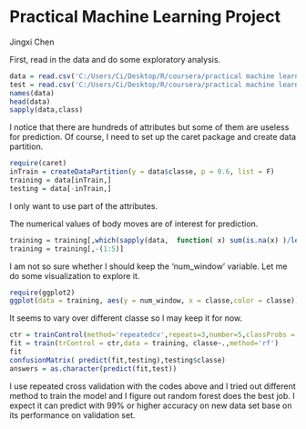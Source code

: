 Practical Machine Learning Project
========================================================

Jingxi Chen



First, read in the data and do some exploratory analysis.
```{r,results='hide'}
data = read.csv('C:/Users/Ci/Desktop/R/coursera/practical machine learning/pml-training.csv',na.strings=c('NA',""))
test = read.csv('C:/Users/Ci/Desktop/R/coursera/practical machine learning/pml-testing.csv',na.strings=c('NA',""))
names(data)
head(data)
sapply(data,class)
```
I notice that there are hundreds of attributes but some of them are useless for prediction.
Of course, I need to set up the caret package and create data partition.
```{r}
require(caret)
inTrain = createDataPartition(y = data$classe, p = 0.6, list = F)
training = data[inTrain,]
testing = data[-inTrain,]
```
I only want to use part of the attributes. 

The numerical values of body moves are of interest for prediction.

```{r}
training = training[,which(sapply(data,  function( x) sum(is.na(x) )/length(x) )==0)]
training = training[,-(1:5)]
```
I am not so sure whether I should keep the 'num_window' variable. Let me do some visualization to explore it.

```{r}
require(ggplot2)
ggplot(data = training, aes(y = num_window, x = classe,color = classe))+geom_boxplot()

```
It seems to vary over different classe so I may keep it for now.
```{r}
ctr = trainControl(method='repeatedcv',repeats=3,number=5,classProbs = TRUE,savePre = T)
fit = train(trControl = ctr,data = training, classe~.,method='rf')
fit
confusionMatrix( predict(fit,testing),testing$classe)
answers = as.character(predict(fit,test))
```
I use repeated cross validation with the codes above and
I tried out different method to train the model and I figure out random forest does the best job. I expect it can predict with 99% or higher accuracy on new data set base on its performance on validation set.
